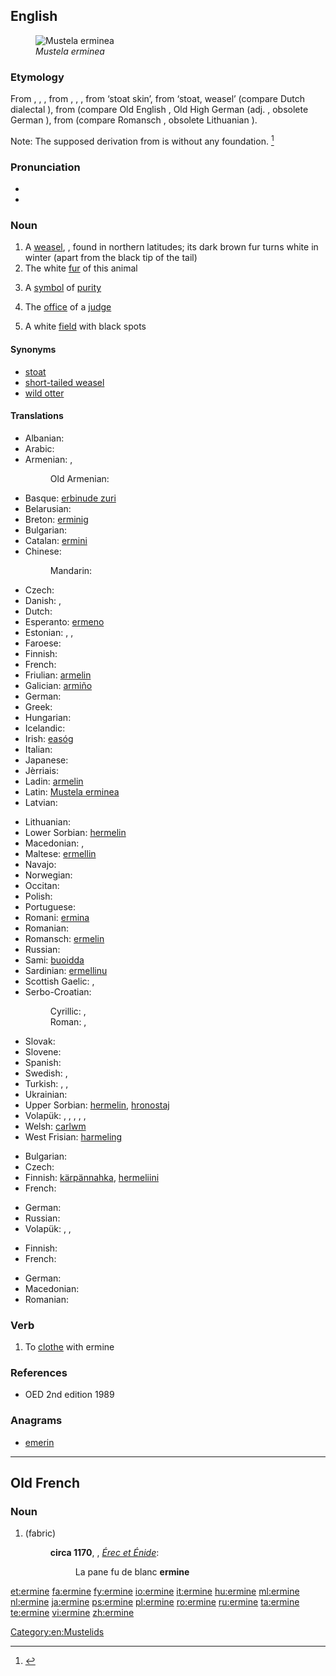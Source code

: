 ==English==
[[File:Veasel.jpg|thumb|right|''Mustela erminea'']]

===Etymology===
From {{etyl|enm|en}} {{term|ermine|lang=enm}}, {{term|ermin|lang=enm}}, {{term|ermyn|lang=enm}}, from {{etyl|fro|en}} {{term|ermin|lang=fro}}, {{term|ermine|lang=fro}}, {{term|hermine|lang=fro}}, from {{etyl|odt|-}} {{recons|harmino|lang=odt}} ‘stoat skin’, from {{recons|harmo|lang=odt}} ‘stoat, weasel’ (compare Dutch dialectal {{term|herm|lang=nl}}), from {{etyl|gem-pro|en}} {{recons|harmōn|lang=gem-pro}} (compare Old English {{term|hearma|lang=ang}}, Old High German {{term|harmo|lang=goh}} (adj. {{term|harmin|lang=goh}}, obsolete German {{term|Harm|lang=de}}), from {{etyl|ine-pro|en}} {{recons|ḱormon|lang=ine-pro}} (compare Romansch {{term|carmun|lang=rm}}, obsolete Lithuanian {{term|šarmuo|šarmuõ|lang=lt}}).

Note: The supposed derivation from {{etyl|ML.|-}} {{term|mus|mūs|lang=la}} {{term|Armenius|lang=la||Armenian mouse}} is without any foundation. <ref>{{R:Century 1911}}</ref>

===Pronunciation===
* {{IPA|/ˈɜːmɪn/}}
* {{rhymes|ɜː(r)mɪn}}

===Noun===
{{wikipedia}}
{{en-noun}}

# A [[weasel]], {{taxlink|Mustela erminea|species}}, found in northern latitudes; its dark brown fur turns white in winter (apart from the black tip of the tail)
# The white [[fur]] of this animal
# {{poetic}} A [[symbol]] of [[purity]]
# {{figuratively}} The [[office]] of a [[judge]]
# {{heraldry}} A white [[field]] with black spots

====Synonyms====
* [[stoat]] {{qualifier|British}}
* [[short-tailed weasel]]
* [[wild otter]]

====Translations====
{{trans-top|Mustela erminea}}
* Albanian: {{t-|sq|ermelina}}
* Arabic: {{t-|ar|قاقم|m|tr=qāqim|sc=Arab}}
* Armenian: {{t+|hy|կնգում|tr=kngum}}, {{t-|hy|սպիտակ աքիս|tr=spitak ak’is}}
*: Old Armenian: {{tø|xcl|ախազ|tr=axaz|sc=Armn}}
* Basque: [[erbinude zuri]]
* Belarusian: {{t-|be|гарнастай|m|tr=harnastáj|sc=Cyrl}}
* Breton: [[erminig]]
* Bulgarian: {{t-|bg|хермелин|m|tr=hermelin}}
* Catalan: [[ermini]]
* Chinese:
*: Mandarin: {{t|cmn|白鼬|tr=báiyòu|sc=Hani}}
* Czech: {{t-|cs|hranostaj|m}}
* Danish: {{t-|da|hermelin|c}}, {{t-|da|lækat|c}}
* Dutch: {{t+|nl|hermelijn|m}}
* Esperanto: [[ermeno]]
* Estonian: {{t-|et|kärp}}, {{t-|et|lahits}}, {{t-|et|hermeliin}}
* Faroese: {{t-|fo|roysikøttur}}
* Finnish: {{t+|fi|kärppä}}
* French: {{t+|fr|hermine|f}}
* Friulian: [[armelin]]
* Galician: [[armiño]]
* German: {{t+|de|Hermelin|n}}
* Greek: {{t+|el|ερμίνα|f|tr=ermína}}
* Hungarian: {{t+|hu|hermelin}}
* Icelandic: {{t+|is|hreysiköttur}}
* Irish: [[easóg]]
* Italian: {{t-|it|ermellino|m}}
* Japanese: {{t-|ja|オコジョ|tr=okojo|sc=Jpan}}
* Jèrriais: {{tø|roa-jer|b'lette|f}}
* Ladin: [[armelin]]
* Latin: [[Mustela erminea]] {{f}}
* Latvian: {{t-|lv|sermulis|m}}
{{trans-mid}}
* Lithuanian: {{t-|lt|šermuonėlis}}
* Lower Sorbian: [[hermelin]]
* Macedonian: {{t-|mk|хермелин|m|tr=hermelín}}, {{t-|mk|ермелин|m|tr=ermelín}}
* Maltese: [[ermellin]]
* Navajo: {{tø|nv|dlǫ́ʼiiłgaii}}
* Norwegian: {{t+|no|røyskatt}}
* Occitan: {{t-|oc|ermina|f}}
* Polish: {{t+|pl|gronostaj|m}}
* Portuguese: {{t+|pt|arminho|m}}
* Romani: [[ermina]] {{f}}
* Romanian: {{t-|ro|hermelina|f}}
* Romansch: [[ermelin]]
* Russian: {{t+|ru|горностай|m|tr=gornostáj}}
* Sami: [[buoidda]]
* Sardinian: [[ermellinu]]
* Scottish Gaelic: {{t-|gd|neas|f}}, {{t-|gd|neas mhòr|f}}
* Serbo-Croatian:
*: Cyrillic: {{t-|sh|хермелин|m}}, {{t-|sh|зердав|m}}
*: Roman: {{t-|sh|hermelin|m}}, {{t-|sh|zerdav|m}}
* Slovak: {{t-|sk|hranostaj|m}}
* Slovene: {{t+|sl|hermelin|m}}
* Spanish: {{t+|es|armiño|m}}
* Swedish: {{t+|sv|hermelin|c}}, {{t+|sv|lekatt|c}}
* Turkish: {{t+|tr|as}}, {{t+|tr|kakım}}, {{t+|tr|ermin}}
* Ukrainian: {{t-|uk|горностай|m|tr=hornostáj}}
* Upper Sorbian: [[hermelin]], [[hronostaj]]
* Volapük: {{qualifier|♂♀}} {{t+|vo|härmin}}, {{qualifier|♂}} {{t-|vo|hihärmin}}, {{qualifier|♀}} {{t-|vo|jihärmin}}, {{qualifier|♂♀ offspring, young}} {{t-|vo|härminül}}, {{qualifier|♂ offspring}} {{t-|vo|hihärminül}}, {{qualifier|♀ offspring}} {{t-|vo|jihärminül}}
* Welsh: [[carlwm]]
* West Frisian: [[harmeling]]
{{trans-bottom}}

{{trans-top|the white fur of this animal}}
* Bulgarian: {{t-|bg|хермелин|m|tr=hermelin}}
* Czech: {{t-|cs|hranostaj|m}}
* Finnish: [[kärpännahka]], [[hermeliini]]
* French: {{t+|fr|hermine|f}}
{{trans-mid}}
* German: {{t+|de|Hermelin|m}}
* Russian: {{t+|ru|горностай|m|tr=gornostáj}}
* Volapük: {{qualifier|untanned}} {{t-|vo|härminaskin}}, {{t-|vo|härminapläd}}, {{t-|vo|visafot}}
{{trans-bottom}}

{{trans-top|a symbol of purity}}
{{trans-mid}}
{{trans-bottom}}

{{trans-top|the office of a judge}}
{{trans-mid}}
{{trans-bottom}}

{{trans-top|(heraldry) a white field with black spots}}
* Finnish: {{t-|fi|kärpännahka}}
* French: {{t+|fr|hermine|f}}
{{trans-mid}}
* German: {{t+|de|Hermelin|n}}
* Macedonian: {{t-|mk|хермелин|m|tr=hermelín}}
* Romanian: {{t|ro|herminat|m|n}}
{{trans-bottom}}

===Verb===
{{en-verb|ermin|es}}

# To [[clothe]] with ermine

===References===
* OED 2nd edition 1989
<references/>

===Anagrams===
* [[emerin#English|emerin]]

[[Category:en:Mustelids]]

----

==Old French==

===Noun===
{{fro-noun|f}}

# {{l|en|ermine}} (fabric)
#: '''circa 1170''', {{w|Chrétien de Troyes}}, ''[[s:fr:Érec et Énide|Érec et Énide]]'':
#:: La pane fu de blanc '''ermine'''

[[et:ermine]]
[[fa:ermine]]
[[fy:ermine]]
[[io:ermine]]
[[it:ermine]]
[[hu:ermine]]
[[ml:ermine]]
[[nl:ermine]]
[[ja:ermine]]
[[ps:ermine]]
[[pl:ermine]]
[[ro:ermine]]
[[ru:ermine]]
[[ta:ermine]]
[[te:ermine]]
[[vi:ermine]]
[[zh:ermine]]